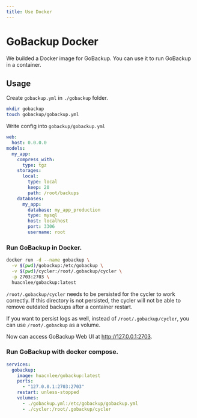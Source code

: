 ```yaml
---
title: Use Docker
---
```


# GoBackup Docker

We builded a Docker image for GoBackup. You can use it to run GoBackup in a container.

## Usage

Create `gobackup.yml` in `./gobackup` folder.

```bash
mkdir gobackup
touch gobackup/gobackup.yml
```

Write config into `gobackup/gobackup.yml`

```yml
web:
  host: 0.0.0.0
models:
  my_app:
    compress_with:
      type: tgz
    storages:
      local:
        type: local
        keep: 20
        path: /root/backups
    databases:
      my_app:
        database: my_app_production
        type: mysql
        host: localhost
        port: 3306
        username: root
```

### Run GoBackup in Docker.

```bash
docker run -d --name gobackup \
  -v $(pwd)/gobackup:/etc/gobackup \
  -v $(pwd)/cycler:/root/.gobackup/cycler \
  -p 2703:2703 \
  huacnlee/gobackup:latest
```

`/root/.gobackup/cycler` needs to be persisted for the cycler to work correctly. If this directory is not
persisted, the cycler will not be able to remove outdated backups after a container restart.

If you want to persist logs as well, instead of `/root/.gobackup/cycler`, you can use `/root/.gobackup` as a volume.

Now can access GoBackup Web UI at http://127.0.0.1:2703.

### Run GoBackup with docker compose.

```yaml
services:
  gobackup:
    image: huacnlee/gobackup:latest
    ports:
      - "127.0.0.1:2703:2703"
    restart: unless-stopped
    volumes:
      - ./gobackup.yml:/etc/gobackup/gobackup.yml
      - ./cycler:/root/.gobackup/cycler
```